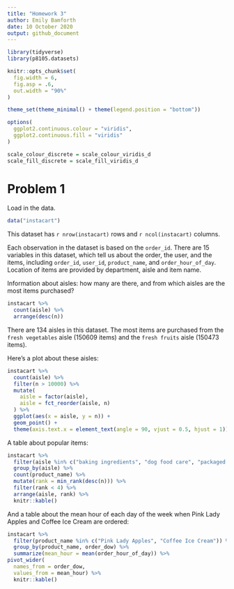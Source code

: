 ```yaml
---
title: "Homework 3"
author: Emily Bamforth
date: 10 October 2020
output: github_document
---
```


```r
library(tidyverse)
library(p8105.datasets)

knitr::opts_chunk$set(
  fig.width = 6,
  fig.asp = .6,
  out.width = "90%"
)

theme_set(theme_minimal() + theme(legend.position = "bottom"))

options(
  ggplot2.continuous.colour = "viridis",
  ggplot2.continuous.fill = "viridis"
)

scale_colour_discrete = scale_colour_viridis_d
scale_fill_discrete = scale_fill_viridis_d
```

# Problem 1

Load in the data.

```r
data("instacart")
```

This dataset has `r nrow(instacart)` rows and `r ncol(instacart)` columns.

Each observation in the dataset is based on the `order_id`. There are 15 variables in this dataset, which tell us about the order, the user, and the items, including `order_id`, `user_id`, `product_name`, and `order_hour_of_day`. Location of items are provided by department, aisle and item name.

Information about aisles: how many are there, and from which aisles are the most items purchased?

```r
instacart %>% 
  count(aisle) %>% 
  arrange(desc(n))
```

There are 134 aisles in this dataset. The most items are purchased from the `fresh vegetables` aisle (150609 items) and the `fresh fruits` aisle (150473 items).

Here's a plot about these aisles:

```r
instacart %>% 
  count(aisle) %>% 
  filter(n > 10000) %>% 
  mutate(
    aisle = factor(aisle),
    aisle = fct_reorder(aisle, n)
  ) %>% 
  ggplot(aes(x = aisle, y = n)) + 
  geom_point() +
  theme(axis.text.x = element_text(angle = 90, vjust = 0.5, hjust = 1))
```

A table about popular items:

```r
instacart %>% 
  filter(aisle %in% c("baking ingredients", "dog food care", "packaged vegetables fruits")) %>% 
  group_by(aisle) %>% 
  count(product_name) %>% 
  mutate(rank = min_rank(desc(n))) %>% 
  filter(rank < 4) %>% 
  arrange(aisle, rank) %>% 
  knitr::kable()
```

And a table about the mean hour of each day of the week when Pink Lady Apples and Coffee Ice Cream are ordered:

```r
instacart %>% 
  filter(product_name %in% c("Pink Lady Apples", "Coffee Ice Cream")) %>% 
  group_by(product_name, order_dow) %>% 
  summarize(mean_hour = mean(order_hour_of_day)) %>% 
pivot_wider(
  names_from = order_dow,
  values_from = mean_hour) %>% 
  knitr::kable()
```

